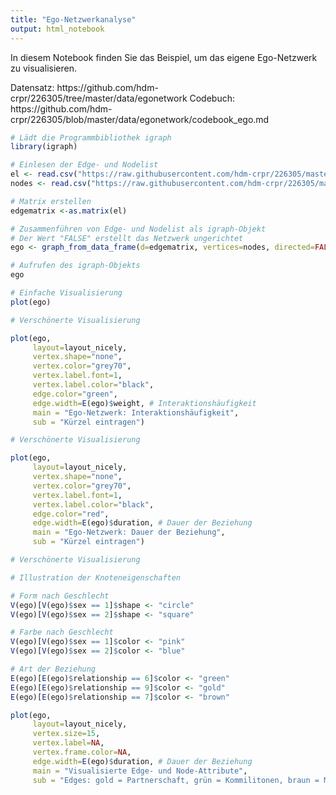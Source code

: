 ```yaml
---
title: "Ego-Netzwerkanalyse"
output: html_notebook
---
```


In diesem Notebook finden Sie das Beispiel, um das eigene Ego-Netzwerk zu visualisieren.

Datensatz: https://github.com/hdm-crpr/226305/tree/master/data/egonetwork
Codebuch: https://github.com/hdm-crpr/226305/blob/master/data/egonetwork/codebook_ego.md


```r

# Lädt die Programmbibliothek igraph
library(igraph)

# Einlesen der Edge- und Nodelist
el <- read.csv("https://raw.githubusercontent.com/hdm-crpr/226305/master/data/egonetwork/edges.csv", header=T, as.is=T, sep = ",")
nodes <- read.csv("https://raw.githubusercontent.com/hdm-crpr/226305/master/data/egonetwork/nodes.csv", header=T, as.is=T, sep = ",")

# Matrix erstellen
edgematrix <-as.matrix(el)

# Zusammenführen von Edge- und Nodelist als igraph-Objekt
# Der Wert "FALSE" erstellt das Netzwerk ungerichtet
ego <- graph_from_data_frame(d=edgematrix, vertices=nodes, directed=FALSE)

# Aufrufen des igraph-Objekts
ego


```

```r

# Einfache Visualisierung
plot(ego)

```
```r
# Verschönerte Visualisierung

plot(ego,
     layout=layout_nicely,
     vertex.shape="none",
     vertex.color="grey70",
     vertex.label.font=1,
     vertex.label.color="black",
     edge.color="green",
     edge.width=E(ego)$weight, # Interaktionshäufigkeit
     main = "Ego-Netzwerk: Interaktionshäufigkeit",
     sub = "Kürzel eintragen")
```

```r
# Verschönerte Visualisierung

plot(ego,
     layout=layout_nicely,
     vertex.shape="none",
     vertex.color="grey70",
     vertex.label.font=1,
     vertex.label.color="black",
     edge.color="red",
     edge.width=E(ego)$duration, # Dauer der Beziehung
     main = "Ego-Netzwerk: Dauer der Beziehung",
     sub = "Kürzel eintragen")
```


```r

# Verschönerte Visualisierung

# Illustration der Knoteneigenschaften

# Form nach Geschlecht
V(ego)[V(ego)$sex == 1]$shape <- "circle"
V(ego)[V(ego)$sex == 2]$shape <- "square"

# Farbe nach Geschlecht
V(ego)[V(ego)$sex == 1]$color <- "pink"
V(ego)[V(ego)$sex == 2]$color <- "blue"

# Art der Beziehung
E(ego)[E(ego)$relationship == 6]$color <- "green"
E(ego)[E(ego)$relationship == 9]$color <- "gold"
E(ego)[E(ego)$relationship == 7]$color <- "brown"

plot(ego,
     layout=layout_nicely,
     vertex.size=15,
     vertex.label=NA,
     vertex.frame.color=NA,
     edge.width=E(ego)$duration, # Dauer der Beziehung
     main = "Visualisierte Edge- und Node-Attribute",
     sub = "Edges: gold = Partnerschaft, grün = Kommilitonen, braun = Mitglied \nNodes: rosa = weiblich, blau = männlich")
```
